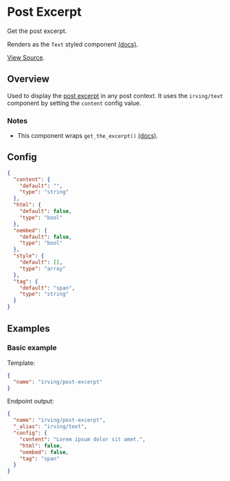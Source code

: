 <Meta title="WordPress Components|Post Excerpt" />

# Post Excerpt
Get the post excerpt.

Renders as the `Text` styled component [(docs)](?path=/docs/styled-components-text--plain-text-example).

[View Source](https://github.com/alleyinteractive/wp-irving/tree/main/inc/components/components/post-excerpt).

## Overview
Used to display the [post excerpt](https://wordpress.org/support/article/excerpt/) in any post context. It uses the `irving/text` component by setting the `content` config value.

### Notes
* This component wraps `get_the_excerpt()` [(docs)](https://developer.wordpress.org/reference/functions/get_the_excerpt/).

## Config
```json
{
  "content": {
    "default": "",
    "type": "string"
  },
  "html": {
    "default": false,
    "type": "bool"
  },
  "oembed": {
    "default": false,
    "type": "bool"
  },
  "style": {
    "default": [],
    "type": "array"
  },
  "tag": {
    "default": "span",
    "type": "string"
  }
}
```

## Examples

### Basic example
Template:
```json
{
  "name": "irving/post-excerpt"
}
```

Endpoint output:
```json
{
  "name": "irving/post-excerpt",
  "_alias": "irving/text",
  "config": {
    "content": "Lorem ipsum dolor sit amet.",
    "html": false,
    "oembed": false,
    "tag": "span"
  }
}
```